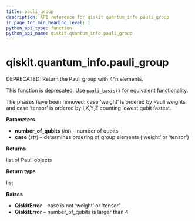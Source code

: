 ```yaml
---
title: pauli_group
description: API reference for qiskit.quantum_info.pauli_group
in_page_toc_min_heading_level: 1
python_api_type: function
python_api_name: qiskit.quantum_info.pauli_group
---
```


<span id="qiskit-quantum-info-pauli-group" />

# qiskit.quantum\_info.pauli\_group

<Function id="qiskit.quantum_info.pauli_group" isDedicatedPage={true} github="https://github.com/qiskit/qiskit/tree/stable/0.20/qiskit/quantum_info/operators/pauli.py" signature="pauli_group(number_of_qubits, case='weight')">
  DEPRECATED: Return the Pauli group with 4^n elements.

  This function is deprecated. Use [`pauli_basis()`](qiskit.quantum_info.pauli_basis "qiskit.quantum_info.pauli_basis") for equivalent functionality.

  The phases have been removed. case ‘weight’ is ordered by Pauli weights and case ‘tensor’ is ordered by I,X,Y,Z counting lowest qubit fastest.

  **Parameters**

  *   **number\_of\_qubits** (*int*) – number of qubits
  *   **case** (*str*) – determines ordering of group elements (‘weight’ or ‘tensor’)

  **Returns**

  list of Pauli objects

  **Return type**

  list

  **Raises**

  *   **QiskitError** – case is not ‘weight’ or ‘tensor’
  *   **QiskitError** – number\_of\_qubits is larger than 4
</Function>

